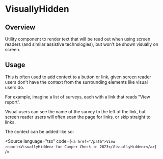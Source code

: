 
<Meta of={VisuallyHiddenStories} />

# VisuallyHidden

<ResourceLinks
  sourceCode="https://github.com/cultureamp/kaizen-design-system/tree/main/packages/components/src/VisuallyHidden"
  className="!mb-8"
/>

<KAIOInstallation exportNames="VisuallyHidden" />

## Overview

Utility component to render text that will be read out when using screen readers (and similar assistive technologies), but won't be shown visually on screen.

<Canvas of={VisuallyHiddenStories.Playground} />
<Controls of={VisuallyHiddenStories.Playground} />

## Usage

This is often used to add context to a button or link, given screen reader users don't have the context from the surrounding elements like visual users do.

For example, imagine a list of surveys, each with a link that reads "View report".

Visual users can see the name of the survey to the left of the link, but screen reader users will often scan the page for links, or skip straight to links.

The context can be added like so:

<Source
  language="tsx"
  code={`
<a href="/path">View report<VisuallyHidden> for Camper Check-in 2023</VisuallyHidden></a>
  `}
/>
